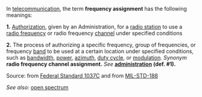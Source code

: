 In [[telecommunication]], the term '''frequency assignment''' has the following meanings: 

<b>1.</b>  [[Authorization]], given by an Administration, for a [[radio station]] to use a [[radio frequency]] or radio frequency [[channel]] under specified conditions 

<b>2.</b>  The process of authorizing a specific frequency, group of frequencies, or frequency [[band]] to be used at a certain location under specified conditions, such as [[bandwidth]], [[power]], [[azimuth]], [[duty cycle]], or [[modulation]].  <i>Synonym</i> <b>radio frequency channel assignment.</b> <i>See</i> <b>[[administration]] (def. #1).</b>

Source: from [[Federal Standard 1037C]] and from [[MIL-STD-188]]

''See also:'' [[open spectrum]]